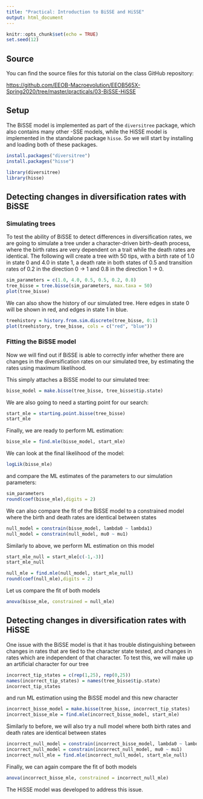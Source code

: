 ```yaml
---
title: "Practical: Introduction to BiSSE and HiSSE"
output: html_document
---
```


```r
knitr::opts_chunk$set(echo = TRUE)
set.seed(12)
```

## Source

You can find the source files for this tutorial on the class GitHub repository:

[https://github.com/EEOB-Macroevolution/EEOB565X-Spring2020/tree/master/practicals/03-BiSSE-HiSSE](https://github.com/EEOB-Macroevolution/EEOB565X-Spring2020/tree/master/practicals/03-BiSSE-HiSSE)


## Setup

The BiSSE model is implemented as part of the `diversitree` package, which also contains many other -SSE models, while the HiSSE model is implemented in the standalone package `hisse`. So we will start by installing and loading both of these packages.

```r
install.packages("diversitree")
install.packages("hisse")
```
```r
library(diversitree)
library(hisse)
```

## Detecting changes in diversification rates with BiSSE

### Simulating trees

To test the ability of BiSSE to detect differences in diversification rates, we are going to simulate a tree under a character-driven birth-death process, where the birth rates are very dependent on a trait while the death rates are identical. The following will create a tree with 50 tips, with a birth rate of 1.0 in state 0 and 4.0 in state 1, a death rate in both states of 0.5 and transition rates of 0.2 in the direction 0 -> 1 and 0.8 in the direction 1 -> 0.

```r
sim_parameters = c(1.0, 4.0, 0.5, 0.5, 0.2, 0.8)
tree_bisse = tree.bisse(sim_parameters, max.taxa = 50)
plot(tree_bisse)
```

We can also show the history of our simulated tree. Here edges in state 0 will be shown in red, and edges in state 1 in blue.

```r
treehistory = history.from.sim.discrete(tree_bisse, 0:1)
plot(treehistory, tree_bisse, cols = c("red", "blue"))
```

### Fitting the BiSSE model

Now we will find out if BiSSE is able to correctly infer whether there are changes in the diversification rates on our simulated tree, by estimating the rates using maximum likelihood.

This simply attaches a BiSSE model to our simulated tree:

```r
bisse_model = make.bisse(tree_bisse, tree_bisse$tip.state)
```

We are also going to need a starting point for our search:

```r
start_mle = starting.point.bisse(tree_bisse)
start_mle
```

Finally, we are ready to perform ML estimation:

```r
bisse_mle = find.mle(bisse_model, start_mle)
```

We can look at the final likelihood of the model:

```r
logLik(bisse_mle)
```

and compare the ML estimates of the parameters to our simulation parameters:

```r
sim_parameters
round(coef(bisse_mle),digits = 2)
```

We can also compare the fit of the BiSSE model to a constrained model where the birth and death rates are identical between states

```r
null_model = constrain(bisse_model, lambda0 ~ lambda1)
null_model = constrain(null_model, mu0 ~ mu1)
```

Similarly to above, we perform ML estimation on this model

```r
start_mle_null = start_mle[c(-1,-3)]
start_mle_null

null_mle = find.mle(null_model, start_mle_null)
round(coef(null_mle),digits = 2)
```

Let us compare the fit of both models

```r
anova(bisse_mle, constrained = null_mle)
```


## Detecting changes in diversification rates with HiSSE

One issue with the BiSSE model is that it has trouble distinguishing between changes in rates that are tied to the character state tested, and changes in rates which are independent of that character.
To test this, we will make up an artificial character for our tree

```r
incorrect_tip_states = c(rep(1,25), rep(0,25))
names(incorrect_tip_states) = names(tree_bisse$tip.state)
incorrect_tip_states
```

and run ML estimation using the BiSSE model and this new character

```r
incorrect_bisse_model = make.bisse(tree_bisse, incorrect_tip_states)
incorrect_bisse_mle = find.mle(incorrect_bisse_model, start_mle)
```

Similarly to before, we will also try a null model where both birth rates and death rates are identical between states

```r
incorrect_null_model = constrain(incorrect_bisse_model, lambda0 ~ lambda1)
incorrect_null_model = constrain(incorrect_null_model, mu0 ~ mu1)
incorrect_null_mle = find.mle(incorrect_null_model, start_mle_null)
```

Finally, we can again compare the fit of both models

```r
anova(incorrect_bisse_mle, constrained = incorrect_null_mle)
```

The HiSSE model was developed to address this issue.